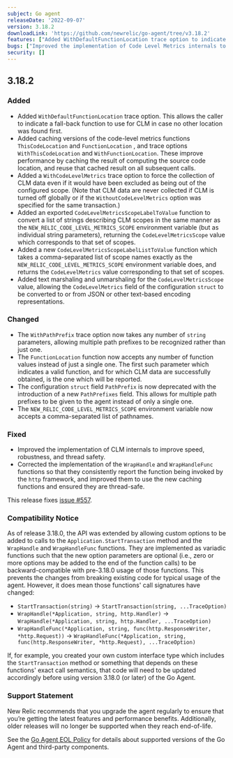 ```yaml
---
subject: Go agent
releaseDate: '2022-09-07'
version: 3.18.2
downloadLink: 'https://github.com/newrelic/go-agent/tree/v3.18.2'
features: ["Added WithDefaultFunctionLocation trace option to indicate a fallback function to use for Code Level Metrics","Improved performance of Code Level Metrics","Added WithCodeLevelMetrics trace option to force collection of Code Level Metrics data","Added CodeLevelMetricsScopeLabelToValue function to convert a list of strings describing CLM scopes","Added text marshaling and unmarshaling for the CodeLevelMetricsScope value","The FunctionLocation function now accepts any number of function values instead of just a single one","The NEW_RELIC_CODE_LEVEL_METRICS_SCOPE environment variable now accepts a comma-separated list of pathnames"]
bugs: ["Improved the implementation of Code Level Metrics internals to improve speed, robustness, and thread safety","Corrected the implementation of the WrapHandle and WrapHandleFunc functions so that they consistently report the function being invoked by the http framework"]
security: []
---
```


## 3.18.2

### Added

* Added `WithDefaultFunctionLocation` trace option. This allows the caller to indicate a fall-back function to use for CLM in case no other location was found first.
* Added caching versions of the code-level metrics functions `ThisCodeLocation` and `FunctionLocation` , and trace options `WithThisCodeLocation`  and  `WithFunctionLocation`. These improve performance by caching the result of computing the source code location, and reuse that cached result on all subsequent calls.
* Added a `WithCodeLevelMetrics` trace option to force the collection of CLM data even if it would have been excluded as being out of the configured scope. (Note that CLM data are never collected if CLM is turned off globally or if the `WithoutCodeLevelMetrics` option was specified for the same transaction.)
* Added an exported `CodeLevelMetricsScopeLabelToValue` function to convert a list of strings describing CLM scopes in the same manner as the `NEW_RELIC_CODE_LEVEL_METRICS_SCOPE` environment variable (but as individual string parameters), returning the `CodeLevelMetricsScope` value which corresponds to that set of scopes.
* Added a new `CodeLevelMetricsScopeLabelListToValue` function which takes a comma-separated list of scope names exactly as the `NEW_RELIC_CODE_LEVEL_METRICS_SCOPE` environment variable does, and returns the `CodeLevelMetrics` value corresponding to that set of scopes.
* Added text marshaling and unmarshaling for the `CodeLevelMetricsScope` value, allowing the `CodeLevelMetrics` field of the configuration `struct` to be converted to or from JSON or other text-based encoding representations.

### Changed

* The `WithPathPrefix` trace option now takes any number of `string` parameters, allowing multiple path prefixes to be recognized rather than just one.
* The `FunctionLocation` function now accepts any number of function values instead of just a single one. The first such parameter which indicates a valid function, and for which CLM data are successfully obtained, is the one which will be reported.
* The configuration `struct` field `PathPrefix` is now deprecated with the introduction of a new `PathPrefixes` field. This allows for multiple path prefixes to be given to the agent instead of only a single one.
* The `NEW_RELIC_CODE_LEVEL_METRICS_SCOPE` environment variable now accepts a comma-separated list of pathnames.

### Fixed

* Improved the implementation of CLM internals to improve speed, robustness, and thread safety.
* Corrected the implementation of the `WrapHandle` and `WrapHandleFunc` functions so that they consistently report the function being invoked by the `http` framework, and improved them to use the new caching functions and ensured they are thread-safe.

This release fixes [issue #557](https://github.com/newrelic/go-agent/issues/557).

### Compatibility Notice

As of release 3.18.0, the API was extended by allowing custom options to be added to calls to the `Application.StartTransaction` method and the `WrapHandle`  and `WrapHandleFunc` functions. They are implemented as variadic functions such that the new option parameters are optional (i.e., zero or more options may be added to the end of the function calls) to be backward-compatible with pre-3.18.0 usage of those functions. This prevents the changes from breaking existing code for typical usage of the agent. However, it does mean those functions' call signatures have changed:

* `StartTransaction(string)` -> `StartTransaction(string, ...TraceOption)`
* `WrapHandle(*Application, string, http.Handler)` -> `WrapHandle(*Application, string, http.Handler, ...TraceOption)`
* `WrapHandleFunc(*Application, string, func(http.ResponseWriter, *http.Request))`    -> `WrapHandleFunc(*Application, string, func(http.ResponseWriter, *http.Request), ...TraceOption)`

If, for example, you created your own custom interface type which includes the `StartTransaction` method or something that depends on these functions' exact  call semantics, that code will need to be updated accordingly before using version 3.18.0 (or later) of the Go Agent.

### Support Statement

New Relic recommends that you upgrade the agent regularly to ensure that you’re getting the latest features and performance benefits. Additionally, older releases will no longer be supported when they reach end-of-life.

See the [Go Agent EOL Policy](https://docs.newrelic.com/docs/apm/agents/go-agent/get-started/go-agent-eol-policy/) for details about supported versions of the Go Agent and third-party components.
